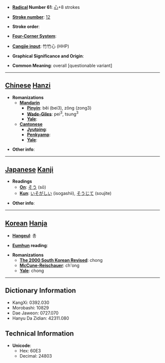 * '''[[Wiktionary:Chinese radical index| Radical]] Number 61''': [[Wiktionary:Chinese radical index 心|心]]+8 strokes

* '''[[Wiktionary:Chinese total strokes index|Stroke number]]''': [[Wiktionary:Chinese total strokes index 12|12]]

* '''Stroke order''': 

* '''[[Wiktionary:Chinese four corner index|Four-Corner System]]''': 

* '''[[Wiktionary:Chinese Cangjie index|Cangjie input]]''': 竹竹心 (HHP)

* '''Graphical Significance and Origin''': 

* '''Common Meaning''': overall [questionable variant]

----

== [[Chinese]] [[Hanzi]] ==

* '''Romanizations'''
** '''[[Mandarin]]'''
*** '''[[Pinyin]]''': běi (bei3), zǒng (zong3)
*** '''[[Wade-Giles]]''': pei<sup>3</sup>, tsung<sup>3</sup>
*** '''[[Yale]]''': 
** '''[[Cantonese]]'''
*** '''[[Jyutping]]''':
*** '''[[Penkyamp]]''': 
*** '''[[Yale]]''': 

* '''Other info''': 

----

== [[Japanese]] [[Kanji]] ==

* '''Readings'''
** '''[[On]]''': [[そう]] (sō)
** '''[[Kun]]''': [[いそがしい]] (isogashii), [[そうじて]] (soujite)

* '''Other info''':  

----

== [[Korean]] [[Hanja]] ==

* '''[[Hangeul]]''': 총

* '''[[Eumhun]] reading''': 

* '''Romanizations'''
** '''[[The 2000 South Korean Revised Romanization|The 2000 South Korean Revised]]''': chong
** '''[[McCune-Reischauer]]''': ch'ong
** '''[[Yale]]''': chong

----

== Dictionary Information ==

* KangXi: 0392.030
* Morobashi: 10829
* Dae Jaweon: 0727.070
* Hanyu Da Zidian: 42311.080

== Technical Information ==

* '''Unicode''':
** Hex: 60E3
** Decimal: 24803